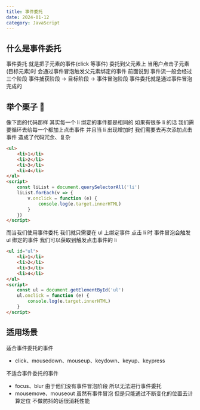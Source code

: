 ```yaml
---
title: 事件委托
date: 2024-01-12
category: JavaScript
---
```


## 什么是事件委托

事件委托 就是把子元素的事件(click 等事件) 委托到父元素上 当用户点击子元素(目标元素)时 会通过事件冒泡触发父元素绑定的事件
前面说到 事件流一般会经过三个阶段 事件捕获阶段 -> 目标阶段 -> 事件冒泡阶段 事件委托就是通过事件冒泡完成的

## 举个栗子 🌰

像下面的代码那样 其实每一个 li 绑定的事件都是相同的 如果有很多 li 的话 我们需要循环去给每一个都加上点击事件 并且当 li 出现增加时 我们需要去再次添加点击事件 造成了代码冗余、复杂

```html
<ul>
	<li>1</li>
	<li>2</li>
	<li>3</li>
	<li>4</li>
</ul>
<script>
	const liList = document.querySelectorAll('li')
	liList.forEach(v => {
		v.onclick = function (e) {
			console.log(e.target.innerHTML)
		}
	})
</script>
```

而当我们使用事件委托 我们就只需要在 ul 上绑定事件 点击 li 时 事件冒泡会触发 ul 绑定的事件 我们可以获取到触发点击事件的 li

```html
<ul id="ul">
	<li>1</li>
	<li>2</li>
	<li>3</li>
	<li>4</li>
</ul>
<script>
	const ul = document.getElementById('ul')
	ul.onclick = function (e) {
		console.log(e.target.innerHTML)
	}
</script>
```

## 适用场景

适合事件委托的事件

-   click、mousedown、mouseup、keydown、keyup、keypress

不适合事件委托的事件

-   focus、blur 由于他们没有事件冒泡阶段 所以无法进行事件委托
-   mousemove、mouseout 虽然有事件冒泡 但是只能通过不断变化的位置去计算定位 不做防抖的话很消耗性能
